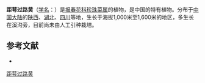 {{Speciesbox
| name = 距萼过路黄
| status = 
| status_system = 
| image =
| genus = Lysimachia
| species = crista-galli
| authority = Pamp. ex Hand.-Mazz.
}}

'''距萼过路黄'''（[[学名|学名]]：{{lang|la|''Lysimachia crista-galli''}}）是[[报春花科|报春花科]][[珍珠菜属|珍珠菜属]]的植物，是中国的特有植物。分布于[[中国大陆|中国大陆]]的[[陕西|陕西]]、[[湖北|湖北]]、[[四川|四川]]等地，生长于海拔1,000米至1,600米的地区，多生长在溪沟旁，目前尚未由人工引种栽培。

== 参考文献 ==
<div class="references-small">
* {{cite web| url =http://www.bioinfo.cn/db05/KmzwSpecies.php?action=view&id=17552| title =距萼过路黄| work =《中国高等植物数据库全库》| publisher =中国科学院微生物研究所| author =昆明植物研究所| accessdate =2009-02-25| deadurl =yes| archiveurl =https://web.archive.org/web/20160305013359/http://www.bioinfo.cn/db05/KmzwSpecies.php?action=view&id=17552| archivedate =2016-03-05}}
</div>
{{Taxonbar|from=Q15228254}}

[[Category:珍珠菜属|距萼过路黄]]


{{植物小作品}}